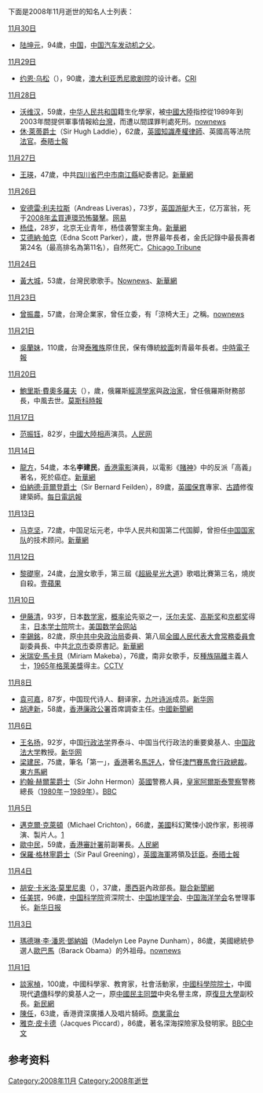 {{MonthTOC|2008年|逝世人物列表}}

下面是2008年11月逝世的知名人士列表：
;[[11月30日|11月30日]]
* [[陆坤元|陆坤元]]，94歲，[[中国|中国]]，[[中国汽车发动机之父|中国汽车发动机之父]]。
;[[11月29日|11月29日]]
* [[约恩·乌松|约恩·乌松]]（{{lang|da|Jørn Utzon}}），90歲，[[澳大利亚|澳大利亚]][[悉尼歌剧院|悉尼歌剧院]]的设计者。[http://gb.cri.cn/18504/2008/11/30/3285s2343192.htm CRI]{{Wayback|url=http://gb.cri.cn/18504/2008/11/30/3285s2343192.htm |date=20160304135414 }}

;[[11月28日|11月28日]]
* [[沃维汉|沃维汉]]，59歲，[[中华人民共和国|中华人民共和国]]籍生化學家，被[[中國大陸|中國大陸]]指控從1989年到2003年間提供軍事情報給[[台灣|台灣]]，而遭以間諜罪判處死刑。[http://www.nownews.com/2008/11/29/334-2372990.htm nownews]{{Wayback|url=http://www.nownews.com/2008/11/29/334-2372990.htm |date=20081202102623 }}
* [[休·萊蒂|休·萊蒂爵士]]（Sir Hugh Laddie），62歲，[[英國|英國]][[知識產權|知識產權]][[律師|律師]]、英國高等法院[[法官|法官]]。[http://www.timesonline.co.uk/tol/comment/obituaries/article5288776.ece 泰晤士報]{{Wayback|url=http://www.timesonline.co.uk/tol/comment/obituaries/article5288776.ece |date=20100525033030 }}

;[[11月27日|11月27日]]
* [[王瑛|王瑛]]，47歲，中共[[四川省|四川省]][[巴中市|巴中市]][[南江縣|南江縣]]紀委書記。[http://news.xinhuanet.com/politics/dsrwjng/wy/wangying.htm 新華網]{{Wayback|url=http://news.xinhuanet.com/politics/dsrwjng/wy/wangying.htm |date=20090211083235 }}

;[[11月26日|11月26日]]
* [[安德雷·利夫拉斯|安德雷·利夫拉斯]]（Andreas Liveras），73岁，[[英国|英国]][[游艇|游艇]]大王，亿万富翁，死于[[2008年孟買連環恐怖襲擊|2008年孟買連環恐怖襲擊]]。[https://web.archive.org/web/20081201130256/http://news.163.com/08/1128/07/4RQPDC1C0001121M.html 网易]
* [[杨佳|杨佳]]，28岁，北京无业青年，杨佳袭警案主角。[http://news.xinhuanet.com/legal/2008-11/26/content_10414593.htm 新華網]{{Wayback|url=http://news.xinhuanet.com/legal/2008-11/26/content_10414593.htm |date=20150224082941 }}
* [[艾德納·帕克|艾德納·帕克]]（Edna Scott Parker），{{age|1893|4|20|2008|11|26}}歲，世界最年長者，金氏記錄中最長壽者第24名（最高排名為第11名），自然死亡。[http://www.chicagotribune.com/news/chi-ap-in-oldestpersondies,0,5431712.story Chicago Tribune]{{Wayback|url=http://www.chicagotribune.com/news/chi-ap-in-oldestpersondies,0,5431712.story |date=20081229123719 }}

;[[11月24日|11月24日]]
* [[黃大城|黃大城]]，53歲，台灣民歌歌手。[http://www.nownews.com/2008/11/24/91-2370194.htm Nownews]、[http://news.xinhuanet.com/tw/2008-11/25/content_10409764.htm 新華網]

;[[11月23日|11月23日]]
* [[曾振農|曾振農]]，57歲，台灣企業家，曾任立委，有「涼椅大王」之稱。[http://www.nownews.com/2008/11/23/91-2369866.htm nownews]{{Wayback|url=http://www.nownews.com/2008/11/23/91-2369866.htm |date=20090312061815 }}

;[[11月21日|11月21日]]
* [[吳蘭妹|吳蘭妹]]，110歲，台灣[[泰雅族|泰雅族]]原住民，保有傳統[[紋面|紋面]]刺青最年長者。[http://news.chinatimes.com/2007Cti/2007Cti-Focus/2007Cti-Focus-Content/0,4518,9711250141+0+0+083558+0,00.html 中時電子報]{{dead link|date=2018年5月 |bot=InternetArchiveBot |fix-attempted=yes }}

;[[11月20日|11月20日]]
* [[鮑里斯·費奧多羅夫|鮑里斯·費奧多羅夫]]（{{lang|ru|Борис Григорьевич Фёдоров}}），{{age|1958|2|13|2008|11|20}}歲，俄羅斯[[經濟學家|經濟學家]]與[[政治家|政治家]]，曾任俄羅斯財務部長，中風去世。[http://www.themoscowtimes.com/article/600/42/372526.htm 莫斯科時報]{{Wayback|url=http://www.themoscowtimes.com/article/600/42/372526.htm |date=20090108082155 }}

;[[11月17日|11月17日]]
* [[范振钰|范振钰]]，82岁，[[中國大陸|中國大陸]][[相声|相声]]演员。[http://ent.people.com.cn/GB/1082/8354152.html 人民网]{{Wayback|url=http://ent.people.com.cn/GB/1082/8354152.html |date=20190115113124 }}

;[[11月14日|11月14日]]
* [[龍方|龍方]]，54歲，本名'''李建民'''，[[香港電影|香港電影]]演員，以電影《[[賭神|賭神]]》中的反派「高義」著名，死於癌症。[http://news.xinhuanet.com/ent/2008-11/17/content_10369049.htm 新華網]{{Wayback|url=http://news.xinhuanet.com/ent/2008-11/17/content_10369049.htm |date=20081229141331 }}
* [[伯納德·菲爾登|伯納德·菲爾登爵士]]（Sir Bernard Feilden），89歲，[[英國|英國]][[保育|保育]]專家、[[古蹟|古蹟]]修復建築師。[http://www.telegraph.co.uk/news/obituaries/3469706/Sir-Bernard-Feilden.html 每日電訊報]{{Wayback|url=http://www.telegraph.co.uk/news/obituaries/3469706/Sir-Bernard-Feilden.html |date=20190629071601 }}

;[[11月13日|11月13日]]
* [[马克坚|马克坚]]，72歲，中国足坛元老，中华人民共和国第二代国脚，曾担任[[中国国家足球队|中国国家队]]的技术顾问。[http://news.xinhuanet.com/sports/2008-11/12/content_10345186.htm 新華網]

;[[11月12日|11月12日]]
* [[黎礎寧|黎礎寧]]，24歲，[[台灣|台灣]]女歌手，第三屆《[[超級星光大道|超級星光大道]]》歌唱比賽第三名，燒炭自殺。[https://web.archive.org/web/20081208141057/http://1-apple.com.tw/latest_news/index.cfm?Fuseaction=RnewsArticle&RArtID=31333&ShowDate=20081113 壹蘋果]

;[[11月10日|11月10日]]
* [[伊藤清|伊藤清]]，93岁，日本[[数学家|数学家]]，[[概率论|概率论]]先驱之一，[[沃尔夫奖|沃尔夫奖]]、[[高斯奖|高斯奖]]和[[京都奖|京都奖]]得主，[[日本学士院|日本学士院]]院士。[http://www.ams.org/news/home-news.html#ito 美国数学会网站]{{Wayback|url=http://www.ams.org/news/home-news.html#ito |date=20100227085011 }}
* [[李錫銘|李錫銘]]，82歲，原[[中共中央政治局|中共中央政治局]]委員、第八屆[[全國人民代表大會常務委員會|全國人民代表大會常務委員會]]副委員長、中共[[北京市|北京市]]委原書記。[http://news.xinhuanet.com/newscenter/2008-11/10/content_10337145.htm 新華網]{{Wayback|url=http://news.xinhuanet.com/newscenter/2008-11/10/content_10337145.htm |date=20150623051053 }}
* [[米瑞安·馬卡貝|米瑞安·馬卡貝]]（Miriam Makeba），76歲，南非女歌手，反[[種族隔離|種族隔離]]主義人士，[[1965年|1965年]][[格萊美獎|格萊美獎]]得主。[http://news.cctv.com/world/20081110/152681.shtml CCTV]{{Wayback|url=http://news.cctv.com/world/20081110/152681.shtml |date=20201024141201 }}

;[[11月8日|11月8日]]
* [[袁可嘉|袁可嘉]]，87岁，中国现代诗人、翻译家，[[九叶诗派|九叶诗派]]成员。[http://news.xinhuanet.com/book/2008-11/11/content_10338810.htm 新华网]{{Wayback|url=http://news.xinhuanet.com/book/2008-11/11/content_10338810.htm |date=20120520091440 }}
* [[胡達新|胡達新]]，58歲，[[香港廉政公署|香港廉政公署]]首席調查主任。[http://chinanews.com.cn/ga/shwx/news/2008/11-08/1442249.shtml 中國新聞網]{{Wayback|url=http://chinanews.com.cn/ga/shwx/news/2008/11-08/1442249.shtml |date=20081112040334 }}

;[[11月6日|11月6日]]
* [[王名扬|王名扬]]，92岁，中国[[行政法学|行政法学]]界泰斗、中国当代行政法的重要奠基人、[[中国政法大学|中国政法大学]]教授。[http://news.xinhuanet.com/legal/2008-11/09/content_10329584.htm 新华网]
* [[梁建民|梁建民]]，75歲，筆名「第一」，[[香港|香港]]著名[[馬評人|馬評人]]，曾任[[澳門賽馬會|澳門賽馬會]][[行政總裁|行政總裁]]。[http://racing.on.cc/racing/new/20081107/rjnewa0008x0.html 東方馬網]{{Wayback|url=http://racing.on.cc/racing/new/20081107/rjnewa0008x0.html |date=20081210184801 }}
* [[約翰·赫爾蒙|約翰·赫爾蒙爵士]]（Sir John Hermon）[[英國|英國]]警務人員，[[皇家阿爾斯泰警察|皇家阿爾斯泰警察]]警務總長（[[1980年|1980年]]－[[1989年|1989年]]）。[http://news.bbc.co.uk/2/hi/uk_news/northern_ireland/7715122.stm BBC]{{Wayback|url=http://news.bbc.co.uk/2/hi/uk_news/northern_ireland/7715122.stm |date=20201021213829 }}

;[[11月5日|11月5日]]
* [[邁克爾·克萊頓|邁克爾·克萊頓]]（Michael Crichton），66歲，[[美國|美國]]科幻驚悚小說作家，影視導演、製片人。[http://www.time.com/time/arts/article/0,8599,1856895,00.html]{{Wayback|url=http://www.time.com/time/arts/article/0,8599,1856895,00.html |date=20120127084807 }}
* [[歐中民|歐中民]]，59歲，[[香港審計署|香港審計署]]前副署長。[http://hm.people.com.cn/GB/42273/8293058.html 人民網]{{Wayback|url=http://hm.people.com.cn/GB/42273/8293058.html |date=20160304084200 }}
* [[保羅·格林寧|保羅·格林寧爵士]]（Sir Paul Greening），[[英國海軍|英國海軍]]將領及[[廷臣|廷臣]]。[http://www.timesonline.co.uk/tol/comment/obituaries/article5191664.ece 泰晤士報]{{Wayback|url=http://www.timesonline.co.uk/tol/comment/obituaries/article5191664.ece |date=20100524040147 }}

;[[11月4日|11月4日]]
* [[胡安·卡米洛·莫里尼奧|胡安·卡米洛·莫里尼奧]]（{{lang|es|Juan Camilo Mouriño Terrazo}}），37歲，[[墨西哥|墨西哥]]內政部長。[http://udn.com/NEWS/WORLD/WOR3/4588099.shtml 聯合新聞網]{{Wayback|url=http://udn.com/NEWS/WORLD/WOR3/4588099.shtml |date=20081108083333 }}
* [[任美锷|任美锷]]，96歲，[[中国科学院|中国科学院]]资深院士、[[中国地理学会|中国地理学会]]、[[中国海洋学会|中国海洋学会]]名誉理事长。[http://xh.xhby.net/html/2008-11/09/content_9857834.htm 新华日报]{{dead link|date=十一月 2017 |bot=InternetArchiveBot }}

;[[11月3日|11月3日]]
* [[瑪德琳·李·潘恩·鄧納姆|瑪德琳·李·潘恩·鄧納姆]]（Madelyn Lee Payne Dunham），86歲，美國總統參選人[[歐巴馬|歐巴馬]]（Barack Obama）的外祖母。[http://www.nownews.com/2008/11/04/91-2359973.htm nownews]

;[[11月1日|11月1日]]
* [[談家楨|談家楨]]，100歲，中國科學家、教育家，社會活動家，[[中國科學院|中國科學院]][[院士|院士]]，中國現代[[遺傳|遺傳]]科學的奠基人之一，原[[中國民主同盟|中國民主同盟]]中央名譽主席，原[[復旦大學|復旦大學]]副校長。[https://web.archive.org/web/20110916184915/http://sh.xinmin.cn/shizheng/2008/11/01/1413001.html 新民網]
* [[陳任|陳任]]，63歲，香港資深廣播人及唱片騎師。[http://www.881903.com/page/ZH-TW/newsdetail.aspx?ItemId=72437 商業電台]{{Wayback|url=http://www.881903.com/page/ZH-TW/newsdetail.aspx?ItemId=72437 |date=20190602111620 }}
* [[雅克·皮卡德|雅克·皮卡德]]（Jacques Piccard），86歲，著名深海探險家及發明家。[http://news.bbc.co.uk/chinese/simp/hi/newsid_7700000/newsid_7704600/7704667.stm BBC中文]{{Wayback|url=http://news.bbc.co.uk/chinese/simp/hi/newsid_7700000/newsid_7704600/7704667.stm |date=20200930061816 }}

== 参考资料 ==
{{reflist}}

{{各年各月份逝世人物}}

[[Category:2008年11月|Category:2008年11月]]
[[Category:2008年逝世|Category:2008年逝世]]